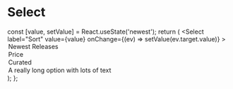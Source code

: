 
<Meta title="Select" component={Select} />

# Select

  const [value, setValue] = React.useState('newest');
  return (
    <Select
      label="Sort"
      value={value}
      onChange={(ev) => setValue(ev.target.value)}
    >
      <option value="newest">Newest Releases</option>
      <option value="price">Price</option>
      <option value="curated">Curated</option>
      <option value="reallylong">A really long option with lots of text</option>
    </Select>
  );
};

<Story name="Default">
  <ManagedSelect />
</Story>
